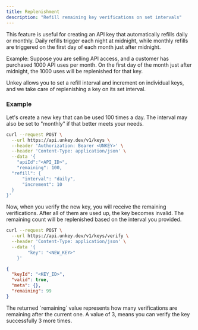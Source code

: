 ```yaml
---
title: Replenishment
description: "Refill remaining key verifications on set intervals"
---
```


This feature is useful for creating an API key that automatically refills daily or monthly.
Daily refills trigger each night at midnight, while monthly refills are triggered on the first day of each month just after midnight.

Example:
Suppose you are selling API access, and a customer has purchased 1000 API uses per month. On the first day of the month just after midnight, the 1000 uses will be replenished for that key.

Unkey allows you to set a refill interval and increment on individual keys, and we take care of replenishing a key on its set interval.

### Example

Let's create a new key that can be used 100 times a day. The interval may also be set to "monthly" if that better meets your needs.

```bash
curl --request POST \
  --url https://api.unkey.dev/v1/keys \
  --header 'Authorization: Bearer <UNKEY>' \
  --header 'Content-Type: application/json' \
  --data '{
	"apiId":"<API_ID>",
	"remaining": 100,
  "refill": {
      "interval": "daily",
      "increment": 10
  }
}'
```

Now, when you verify the new key, you will receive the remaining verifications. After all of them are used up, the key becomes invalid. The remaining count will be replenished based on the interval you provided.

```bash
curl --request POST \
  --url https://api.unkey.dev/v1/keys/verify \
  --header 'Content-Type: application/json' \
  --data '{
		"key": "<NEW_KEY>"
	}'
```

```json
{
  "keyId": "<KEY_ID>",
  "valid": true,
  "meta": {},
  "remaining": 99
}
```

<Note>
  The returned `remaining` value represents how many verifications are remaining
  after the current one. A value of 3, means you can verify the key successfully
  3 more times.
</Note>
